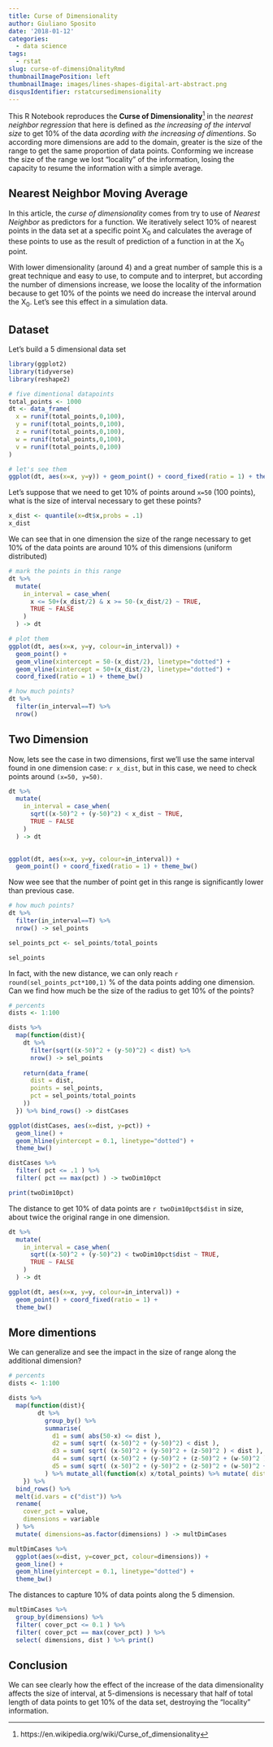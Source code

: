 ```yaml
---
title: Curse of Dimensionality
author: Giuliano Sposito
date: '2018-01-12'
categories:
  - data science
tags:
  - rstat
slug: curse-of-dimensiOnalityRmd
thumbnailImagePosition: left
thumbnailImage: images/lines-shapes-digital-art-abstract.png
disqusIdentifier: rstatcursedimensionality
---
```


This R Notebook reproduces the **Curse of Dimensionality**[^1] in the _nearest neighbor regression_ that here is defined as *the increasing of the interval size* to get 10% of the data *acording with the increasing of dimentions*. So according more dimensions are add to the domain, greater is the size of the range to get the same proportion of data points. Conforming we increase the size of the range we lost "locality" of the information, losing the capacity to resume the information with a simple average.

<!--more-->

## Nearest Neighbor Moving Average

In this article, the _curse of dimensionality_ comes from try to use of _Nearest Neighbor_ as predictors for a function. We iteratively select 10% of nearest points in the data set at a specific point X~0~ and calculates the average of these points to use as the result of  prediction of a function in at the X~0~ point.

With lower dimensionality (around 4) and a great number of sample this is a great technique and easy to use, to compute and to interpret, but according the number of dimensions increase, we loose the locality of the information because to get 10% of the points we need do increase the interval around the X~0~. Let's see this effect in a simulation data.

## Dataset

Let's build a 5 dimensional data set 

```r
library(ggplot2)
library(tidyverse)
library(reshape2)
```

```r
# five dimentional datapoints
total_points <- 1000
dt <- data_frame(
  x = runif(total_points,0,100),
  y = runif(total_points,0,100),
  z = runif(total_points,0,100),
  w = runif(total_points,0,100),
  v = runif(total_points,0,100)
)

# let's see them
ggplot(dt, aes(x=x, y=y)) + geom_point() + coord_fixed(ratio = 1) + theme_bw()

```

Let's suppose that we need to get 10% of points around `x=50` (100 points), what is the size of interval necessary to get these points?

```r
x_dist <- quantile(x=dt$x,probs = .1)
x_dist
```

We can see that in one dimension the size of the range necessary to get 10% of the data points are around 10% of this dimensions (uniform distributed)

```r

# mark the points in this range
dt %>%
  mutate(
    in_interval = case_when(
      x <= 50+(x_dist/2) & x >= 50-(x_dist/2) ~ TRUE,
      TRUE ~ FALSE
    )
  ) -> dt

# plot them
ggplot(dt, aes(x=x, y=y, colour=in_interval)) +
  geom_point() +
  geom_vline(xintercept = 50-(x_dist/2), linetype="dotted") +
  geom_vline(xintercept = 50+(x_dist/2), linetype="dotted") +
  coord_fixed(ratio = 1) + theme_bw()

# how much points?
dt %>%
  filter(in_interval==T) %>%
  nrow()

```

## Two Dimension

Now, lets see the case in two dimensions, first we'll use the same interval found in one dimension case: `r x_dist`, but in this case, we need to check points around `(x=50, y=50)`.

```r

dt %>%
  mutate(
    in_interval = case_when(
      sqrt((x-50)^2 + (y-50)^2) < x_dist ~ TRUE,
      TRUE ~ FALSE
    )
  ) -> dt
      

ggplot(dt, aes(x=x, y=y, colour=in_interval)) +
  geom_point() + coord_fixed(ratio = 1) + theme_bw()
```

Now wee see that the number of point get in this range is significantly lower than previous case.

```r
# how much points?
dt %>%
  filter(in_interval==T) %>%
  nrow() -> sel_points

sel_points_pct <- sel_points/total_points

sel_points

```

In fact, with the new distance, we can only reach `r round(sel_points_pct*100,1)` % of the data points adding one dimension. Can we find how much be the size of the radius to get 10% of the points?

```r

# percents 
dists <- 1:100

dists %>%
  map(function(dist){
    dt %>%
      filter(sqrt((x-50)^2 + (y-50)^2) < dist) %>%
      nrow() -> sel_points
    
    return(data_frame(
      dist = dist,
      points = sel_points,
      pct = sel_points/total_points
    ))
  }) %>% bind_rows() -> distCases

ggplot(distCases, aes(x=dist, y=pct)) +
  geom_line() +
  geom_hline(yintercept = 0.1, linetype="dotted") + 
  theme_bw()

distCases %>%
  filter( pct <= .1 ) %>%
  filter( pct == max(pct) ) -> twoDim10pct

print(twoDim10pct)

```

The distance to get 10% of data points are `r twoDim10pct$dist` in size, about twice the original range in one dimension.

```r
dt %>%
  mutate(
    in_interval = case_when(
      sqrt((x-50)^2 + (y-50)^2) < twoDim10pct$dist ~ TRUE,
      TRUE ~ FALSE
    )
  ) -> dt

ggplot(dt, aes(x=x, y=y, colour=in_interval)) +
  geom_point() + coord_fixed(ratio = 1) +
  theme_bw()

```

## More dimentions

We can generalize and see the impact in the size of range along the additional dimension?

```r
# percents 
dists <- 1:100

dists %>%
  map(function(dist){
        dt %>% 
          group_by() %>%
          summarise(
            d1 = sum( abs(50-x) <= dist ),
            d2 = sum( sqrt( (x-50)^2 + (y-50)^2) < dist ),
            d3 = sum( sqrt( (x-50)^2 + (y-50)^2 + (z-50)^2 ) < dist ),
            d4 = sum( sqrt( (x-50)^2 + (y-50)^2 + (z-50)^2 + (w-50)^2 ) < dist ),
            d5 = sum( sqrt( (x-50)^2 + (y-50)^2 + (z-50)^2 + (w-50)^2 + (v-50)^2 ) < dist )
          ) %>% mutate_all(function(x) x/total_points) %>% mutate( dist=dist )
    }) %>%
  bind_rows() %>% 
  melt(id.vars = c("dist")) %>%
  rename( 
    cover_pct = value,
    dimensions = variable
  ) %>%
  mutate( dimensions=as.factor(dimensions) ) -> multDimCases

multDimCases %>%
  ggplot(aes(x=dist, y=cover_pct, colour=dimensions)) +
  geom_line() +
  geom_hline(yintercept = 0.1, linetype="dotted") + 
  theme_bw() 
```

The distances to capture 10% of data points along the 5 dimension.

```r
multDimCases %>% 
  group_by(dimensions) %>%
  filter( cover_pct <= 0.1 ) %>%
  filter( cover_pct == max(cover_pct) ) %>%
  select( dimensions, dist ) %>% print()
```

## Conclusion

We can see clearly how the effect of the increase of the data dimensionality affects the size of interval, at 5-dimensions is necessary that half of total length of data points to get 10% of the data set, destroying the "locality" information. 

[^1]: https://en.wikipedia.org/wiki/Curse_of_dimensionality